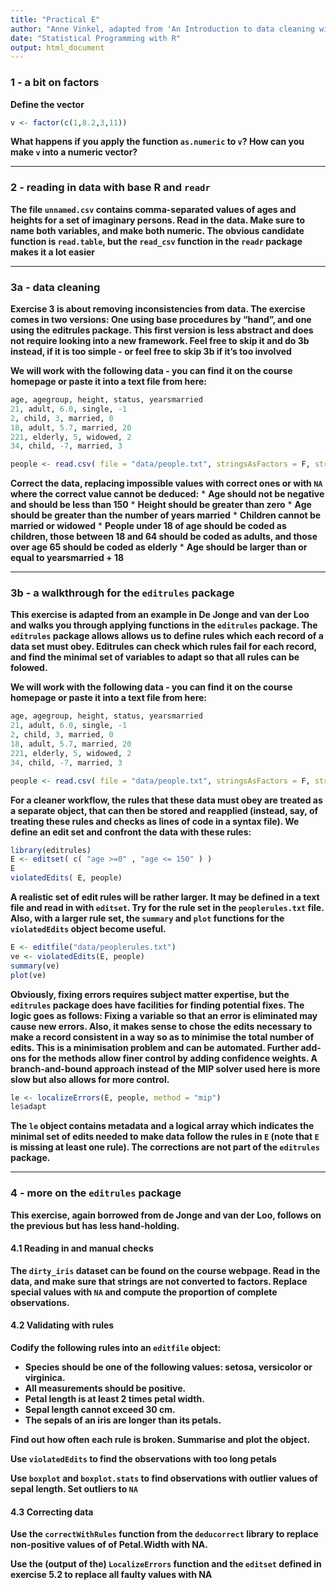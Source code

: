 ```yaml
---
title: "Practical E"
author: "Anne Vinkel, adapted from 'An Introduction to data cleaning with R' by Edwin de Jonge and  Mark van der Loo "
date: "Statistical Programming with R"
output: html_document
---
```


### 1 - a bit on factors
**Define the vector**
```r
v <- factor(c(1,8.2,3,11))
```
**What happens if you apply the function `as.numeric` to `v`? How can you make `v` into a numeric vector?**

---

### 2 - reading in data with base R and `readr`

**The file `unnamed.csv` contains comma-separated values of ages and heights for a set of imaginary persons. Read in the data. Make sure to name both variables, and make both numeric. The obvious candidate function is `read.table`, but the `read_csv` function in the `readr` package makes it a lot easier** 

---

### 3a - data cleaning
**Exercise 3 is about removing inconsistencies from data. The exercise comes in two versions: One using base procedures by "hand", and one using the editrules package. This first version is less abstract and does not require looking into a new framework. Feel free to skip it and do  3b instead, if it is too simple - or feel free to skip 3b if it's too involved**

**We will work with the following data - you can find it on the course homepage or paste it into a text file from here:**
```r
age, agegroup, height, status, yearsmarried
21, adult, 6.0, single, -1
2, child, 3, married, 0
18, adult, 5.7, married, 20
221, elderly, 5, widowed, 2
34, child, -7, married, 3
```

```r
people <- read.csv( file = "data/people.txt", stringsAsFactors = F, strip.white = T)
```
**Correct the data, replacing impossible values with correct ones or with `NA` where the correct value cannot be deduced:**
* **Age should not be negative and should be less than 150**
* **Height should be greater than zero**
* **Age should be greater than the number of years married**
* **Children cannot be married or widowed**
* **People under 18 of age should be coded as children, those between 18 and 64 should be coded as adults, and those over age 65 should be coded as elderly**
* **Age should be larger than or equal to yearsmarried + 18**

--- 

### 3b - a walkthrough for the `editrules` package 

**This exercise is adapted from an example in De Jonge and van der Loo and walks you through applying functions in the `editrules` package. The `editrules` package allows allows us to define rules which each record of a data set must obey. Editrules can check which rules fail for each record, and find the minimal set of variables to adapt so that all rules can be folowed.** 

**We will work with the following data - you can find it on the course homepage or paste it into a text file from here:**
```r
age, agegroup, height, status, yearsmarried
21, adult, 6.0, single, -1
2, child, 3, married, 0
18, adult, 5.7, married, 20
221, elderly, 5, widowed, 2
34, child, -7, married, 3
```

```r
people <- read.csv( file = "data/people.txt", stringsAsFactors = F, strip.white = T)
```
**For a cleaner workflow, the rules that these data must obey are treated as a separate object, that can then be stored and reapplied (instead, say, of treating these rules and checks as lines of code in a syntax file). We define an edit set and confront the data with these rules:**
```r
library(editrules)
E <- editset( c( "age >=0" , "age <= 150" ) )
E
violatedEdits( E, people)
```
**A realistic set of edit rules will be rather larger. It may be defined in a text file and read in with `editset`. Try for the rule set in the `peoplerules.txt` file. Also, with a larger rule set, the `summary` and `plot` functions for the `violatedEdits` object become useful.**
```r
E <- editfile("data/peoplerules.txt")
ve <- violatedEdits(E, people)
summary(ve)
plot(ve)
```

**Obviously, fixing errors requires subject matter expertise, but the `editrules` package does have facilities for finding potential fixes. The logic goes as follows: Fixing a variable so that an error is eliminated may cause new errors. Also, it makes sense to chose the edits necessary to make a record consistent in a way so as to minimise the total number of edits. This is a minimisation problem and can be automated. Further add-ons for the methods allow finer control by adding confidence weights. A branch-and-bound approach instead of the MIP solver used here is more slow but also allows for more control.**
```r
le <- localizeErrors(E, people, method = "mip")
le$adapt
```
**The `le` object contains metadata and a logical array which indicates the minimal set of edits needed to make data follow the rules in `E` (note that `E` is missing at least one rule). The corrections are not part of the `editrules` package.**

---

### 4 - more on the `editrules` package
**This exercise, again borrowed from de Jonge and van der Loo, follows on the previous but has less hand-holding.**

#### 4.1 Reading in and manual checks
**The `dirty_iris` dataset can be found on the course webpage. Read in the data, and make sure that strings are not converted to factors. Replace special values with `NA` and compute the proportion of complete observations.**

#### 4.2 Validating with rules
**Codify the following rules into an `editfile` object:**

  * **Species should be one of the following values: setosa, versicolor or virginica.**
  * **All measurements should be positive.**
  * **Petal length is at least 2 times petal width.**
  * **Sepal length cannot exceed 30 cm.**
  * **The sepals of an iris are longer than its petals.**

**Find out how often each rule is broken. Summarise and plot the object.**

**Use `violatedEdits` to find the observations with too long petals**

**Use `boxplot` and `boxplot.stats` to find observations with outlier values of sepal length. Set outliers to `NA`**

#### 4.3 Correcting data
**Use the `correctWithRules` function from the `deducorrect` library to replace non-positive values of of Petal.Width with NA. **

**Use the (output of the) `LocalizeErrors` function and the `editset` defined in exercise 5.2 to replace all faulty values with NA**
